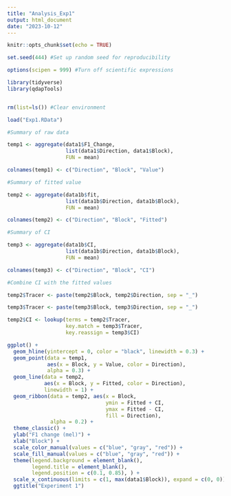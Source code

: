 ```yaml
---
title: "Analysis_Exp1"
output: html_document
date: "2023-10-12"
---
```


```r
knitr::opts_chunk$set(echo = TRUE)

set.seed(444) #Set up random seed for reproducibility

options(scipen = 999) #Turn off scientific expressions

library(tidyverse)
library(qdapTools)


rm(list=ls()) #Clear environment

load("Exp1.RData")
```

```r
#Summary of raw data

temp1 <- aggregate(data1$F1_Change,
                   list(data1$Direction, data1$Block),
                   FUN = mean)

colnames(temp1) <- c("Direction", "Block", "Value")

#Summary of fitted value

temp2 <- aggregate(data1b$fit,
                   list(data1b$Direction, data1b$Block),
                   FUN = mean)

colnames(temp2) <- c("Direction", "Block", "Fitted")

#Summary of CI

temp3 <- aggregate(data1b$CI,
                   list(data1b$Direction, data1b$Block),
                   FUN = mean)

colnames(temp3) <- c("Direction", "Block", "CI")

#Combine CI with the fitted values

temp2$Tracer <- paste(temp2$Block, temp2$Direction, sep = "_")

temp3$Tracer <- paste(temp3$Block, temp3$Direction, sep = "_")

temp2$CI <- lookup(terms = temp2$Tracer,
                   key.match = temp3$Tracer,
                   key.reassign = temp3$CI)
```

```r
ggplot() +
  geom_hline(yintercept = 0, color = "black", linewidth = 0.3) + 
  geom_point(data = temp1, 
             aes(x = Block, y = Value, color = Direction),
             alpha = 0.3) +
  geom_line(data = temp2, 
            aes(x = Block, y = Fitted, color = Direction),
            linewidth = 1) + 
  geom_ribbon(data = temp2, aes(x = Block, 
                                ymin = Fitted + CI, 
                                ymax = Fitted - CI, 
                                fill = Direction),
              alpha = 0.2) + 
  theme_classic() +
  ylab("F1 change (mel)") +
  xlab("Block") +
  scale_color_manual(values = c("blue", "gray", "red")) +
  scale_fill_manual(values = c("blue", "gray", "red")) +
  theme(legend.background = element_blank(),
        legend.title = element_blank(),
        legend.position = c(0.1, 0.85), ) +
  scale_x_continuous(limits = c(1, max(data1$Block)), expand = c(0, 0)) +
  ggtitle("Experiment 1")
```


